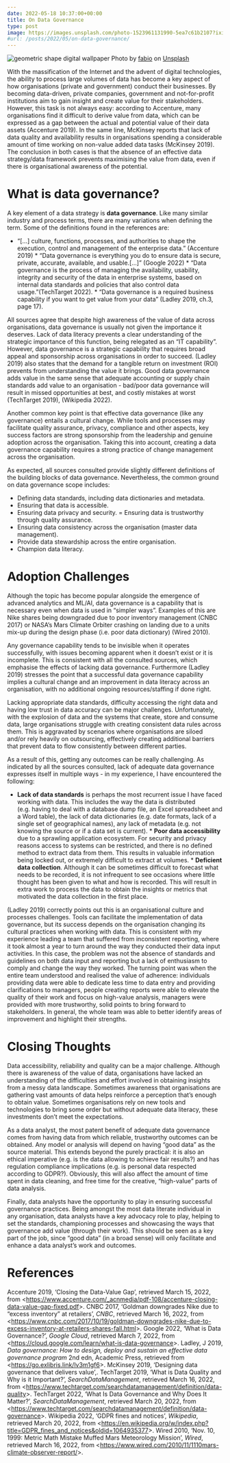 ```yaml
---
date: 2022-05-18 10:37:00+00:00
title: On Data Governance
type: post
image: https://images.unsplash.com/photo-1523961131990-5ea7c61b2107?ixid=MnwzMjkwOTB8MHwxfGFsbHx8fHx8fHx8fDE2NTI2OTczODQ&ixlib=rb-1.2.1&fm=jpg&q=85&fit=crop&w=1024&h=768
#url: /posts/2022/05/on-data-governance/
---
```


![geometric shape digital wallpaper](https://images.unsplash.com/photo-1523961131990-5ea7c61b2107?ixid=MnwzMjkwOTB8MHwxfGFsbHx8fHx8fHx8fDE2NTI2OTczODQ&ixlib=rb-1.2.1&fm=jpg&q=85&fit=crop&w=1024&h=768) Photo by [fabio](https://unsplash.com/@fabioha) on [Unsplash](https://unsplash.com/?utm_source=carlos-yanez-santibanez&utm_medium=referral)

With the massification of the Internet and the advent of digital technologies, the ability to process large volumes of data has become a key aspect of how organisations (private and government) conduct their businesses. By becoming data-driven, private companies, government and not-for-profit institutions aim to gain insight and create value for their stakeholders. However, this task is not always easy: according to Accenture, many organisations find it difficult to derive value from data, which can be expressed as a gap between the actual and potential value of their data assets (Accenture 2019). In the same line, McKinsey reports that lack of data quality and availability results in organisations spending a considerable amount of time working on non-value added data tasks (McKinsey 2019). The conclusion in both cases is that the absence of an effective data strategy/data framework prevents maximising the value from data, even if there is organisational awareness of the potential.

# What is data governance?

A key element of a data strategy is **data governance**. Like many similar industry and process terms, there are many variations when defining the term. Some of the definitions found in the references are:

-   “\[…\] culture, functions, processes, and authorities to shape the execution, control and management of the enterprise data.” (Accenture 2019) \* “Data governance is everything you do to ensure data is secure, private, accurate, available, and usable.\[…\]” (Google 2022) \* “Data governance is the process of managing the availability, usability, integrity and security of the data in enterprise systems, based on internal data standards and policies that also control data usage.”(TechTarget 2022). \* “Data governance is a required business capability if you want to get value from your data” (Ladley 2019, ch.3, page 17).

All sources agree that despite high awareness of the value of data across organisations, data governance is usually not given the importance it deserves. Lack of data literacy prevents a clear understanding of the strategic importance of this function, being relegated as an “IT capability”. However, data governance is a strategic capability that requires broad appeal and sponsorship across organisations in order to succeed. (Ladley 2019) also states that the demand for a tangible return on investment (ROI) prevents from understanding the value it brings. Good data governance adds value in the same sense that adequate accounting or supply chain standards add value to an organisation - bad/poor data governance will result in missed opportunities at best, and costly mistakes at worst (TechTarget 2019), (Wikipedia 2022).

Another common key point is that effective data governance (like any governance) entails a cultural change. While tools and processes may facilitate quality assurance, privacy, compliance and other aspects, key success factors are strong sponsorship from the leadership and genuine adoption across the organisation. Taking this into account, creating a data governance capability requires a strong practice of change management across the organisation.

As expected, all sources consulted provide slightly different definitions of the building blocks of data governance. Nevertheless, the common ground on data governance scope includes:

-   Defining data standards, including data dictionaries and metadata.
-   Ensuring that data is accessible.
-   Ensuring data privacy and security. = Ensuring data is trustworthy through quality assurance.
-   Ensuring data consistency across the organisation (master data management).
-   Provide data stewardship across the entire organisation.
-   Champion data literacy.

# Adoption Challenges

Although the topic has become popular alongside the emergence of advanced analytics and ML/AI, data governance is a capability that is necessary even when data is used in “simpler ways”. Examples of this are Nike shares being downgraded due to poor inventory management (CNBC 2017) or NASA’s Mars Climate Orbiter crashing on landing due to a units mix-up during the design phase (i.e. poor data dictionary) (Wired 2010).

Any governance capability tends to be invisible when it operates successfully, with issues becoming apparent when it doesn’t exist or it is incomplete. This is consistent with all the consulted sources, which emphasise the effects of lacking data governance. Furthermore (Ladley 2019) stresses the point that a successful data governance capability implies a cultural change and an improvement in data literacy across an organisation, with no additional ongoing resources/staffing if done right.

Lacking appropriate data standards, difficulty accessing the right data and having low trust in data accuracy can be major challenges. Unfortunately, with the explosion of data and the systems that create, store and consume data, large organisations struggle with creating consistent data rules across them. This is aggravated by scenarios where organisations are siloed and/or rely heavily on outsourcing, effectively creating additional barriers that prevent data to flow consistently between different parties.

As a result of this, getting any outcomes can be really challenging. As indicated by all the sources consulted, lack of adequate data governance expresses itself in multiple ways - in my experience, I have encountered the following:

-   **Lack of data standards** is perhaps the most recurrent issue I have faced working with data. This includes the way the data is distributed (e.g. having to deal with a database dump file, an Excel spreadsheet and a Word table), the lack of data dictionaries (e.g. date formats, lack of a single set of geographical names), any lack of metadata (e.g. not knowing the source or if a data set is current). \* **Poor data accessibility** due to a sprawling application ecosystem. For security and privacy reasons access to systems can be restricted, and there is no defined method to extract data from them. This results in valuable information being locked out, or extremely difficult to extract at volumes. \* **Deficient data collection**. Although it can be sometimes difficult to forecast what needs to be recorded, it is not infrequent to see occasions where little thought has been given to what and how is recorded. This will result in extra work to process the data to obtain the insights or metrics that motivated the data collection in the first place.

(Ladley 2019) correctly points out this is an organisational culture and processes challenges. Tools can facilitate the implementation of data governance, but its success depends on the organisation changing its cultural practices when working with data. This is consistent with my experience leading a team that suffered from inconsistent reporting, where it took almost a year to turn around the way they conducted their data input activities. In this case, the problem was not the absence of standards and guidelines on both data input and reporting but a lack of enthusiasm to comply and change the way they worked. The turning point was when the entire team understood and realised the value of adherence: individuals providing data were able to dedicate less time to data entry and providing clarifications to managers, people creating reports were able to elevate the quality of their work and focus on high-value analysis, managers were provided with more trustworthy, solid points to bring forward to stakeholders. In general, the whole team was able to better identify areas of improvement and highlight their strengths.

# Closing Thoughts

Data accessibility, reliability and quality can be a major challenge. Although there is awareness of the value of data, organisations have lacked an understanding of the difficulties and effort involved in obtaining insights from a messy data landscape. Sometimes awareness that organisations are gathering vast amounts of data helps reinforce a perception that’s enough to obtain value. Sometimes organisations rely on new tools and technologies to bring some order but without adequate data literacy, these investments don’t meet the expectations.

As a data analyst, the most patent benefit of adequate data governance comes from having data from which reliable, trustworthy outcomes can be obtained. Any model or analysis will depend on having “good data” as the source material. This extends beyond the purely practical: it is also an ethical imperative (e.g. is the data allowing to achieve fair results?) and has regulation compliance implications (e.g. is personal data respected according to GDPR?). Obviously, this will also affect the amount of time spent in data cleaning, and free time for the creative, “high-value” parts of data analysis.

Finally, data analysts have the opportunity to play in ensuring successful governance practices. Being amongst the most data literate individual in any organisation, data analysts have a key advocacy role to play, helping to set the standards, championing processes and showcasing the ways that governance add value (through their work). This should be seen as a key part of the job, since “good data” (in a broad sense) will only facilitate and enhance a data analyst’s work and outcomes.

# References

Accenture 2019, ‘Closing the Data-Value Gap’, retrieved March 15, 2022, from \<<https://www.accenture.com/_acnmedia/pdf-108/accenture-closing-data-value-gap-fixed.pdf>\>. CNBC 2017, ‘Goldman downgrades Nike due to “excess inventory” at retailers’, *CNBC*, retrieved March 16, 2022, from \<<https://www.cnbc.com/2017/10/19/goldman-downgrades-nike-due-to-excess-inventory-at-retailers-shares-fall.html>\>. Google 2022, ‘What is Data Governance?’, *Google Cloud*, retrieved March 7, 2022, from \<<https://cloud.google.com/learn/what-is-data-governance>\>. Ladley, J 2019, *Data governance: How to design, deploy and sustain an effective data governance program* 2nd edn, Academic Press, retrieved from \<<https://go.exlibris.link/lv3m1gf6>\>. McKinsey 2019, ‘Designing data governance that delivers value’,. TechTarget 2019, ‘What is Data Quality and Why is it Important?’, *SearchDataManagement*, retrieved March 16, 2022, from \<<https://www.techtarget.com/searchdatamanagement/definition/data-quality>\>. TechTarget 2022, ‘What Is Data Governance and Why Does It Matter?’, *SearchDataManagement*, retrieved March 20, 2022, from \<<https://www.techtarget.com/searchdatamanagement/definition/data-governance>\>. Wikipedia 2022, ‘GDPR fines and notices’, *Wikipedia*, retrieved March 20, 2022, from \<<https://en.wikipedia.org/w/index.php?title=GDPR_fines_and_notices&oldid=1064935377>\>. Wired 2010, ‘Nov. 10, 1999: Metric Math Mistake Muffed Mars Meteorology Mission’, *Wired*, retrieved March 16, 2022, from \<<https://www.wired.com/2010/11/1110mars-climate-observer-report/>\>.
